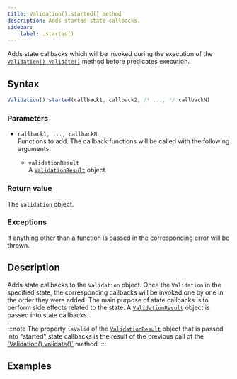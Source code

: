 ```yaml
---
title: Validation().started() method
description: Adds started state callbacks.
sidebar:
    label: .started()
---
```


Adds state callbacks which will be invoked during the execution of the [`Validation().validate()`](/api/validation/instance-methods/validate) method before predicates execution.

## Syntax

```js
Validation().started(callback1, callback2, /* ..., */ callbackN)
```

### Parameters

- `callback1, ..., callbackN`
<br/> Functions to add. The callback functions will be called with the following arguments:

    - `validationResult` 
    <br/> A [`ValidationResult`](/api/validation-result) object. 

### Return value

The `Validation` object. 

### Exceptions

If anything other than a function is passed in the corresponding error will be thrown. 

## Description

Adds state callbacks to the `Validation` object. Once the `Validation` in the specified state, the corresponding callbacks will be invoked one by one in the order they were added. The main purpose of state callbacks is to perform side effects related to the state. A [`ValidationResult`](/api/validation-result) object is passed into state callbacks.

:::note
The property `isValid` of the [`ValidationResult`](/api/validation-result) object that is passed into "started" state callbacks is the result of the previous call of the ['Validation().validate()`](/api/validation/instance-methods/validate) method.
:::

## Examples

<Code code={startedCode} lang='js'/>
